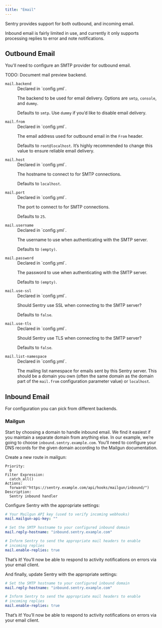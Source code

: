 ```yaml
---
title: "Email"
---
```


Sentry provides support for both outbound, and incoming email.

Inbound email is fairly limited in use, and currently it only supports processing replies to error and note notifications.

## Outbound Email

You'll need to configure an SMTP provider for outbound email.

TODO: Document mail preview backend.

<dl>
<dt><code>mail.backend</code></dt>
<dd><markdown>
Declared in `config.yml`.

The backend to be used for email delivery. Options are `smtp`, `console`, and `dummy`.

Defaults to `smtp`. Use `dummy` if you’d like to disable email delivery.

</markdown></dd>

<dt><code>mail.from</code></dt>
<dd><markdown>
Declared in `config.yml`.

The email address used for outbound email in the `From` header.

Defaults to `root@localhost`. It’s highly recommended to change this value to ensure reliable email delivery.

</markdown></dd>

<dt><code>mail.host</code></dt>
<dd><markdown>
Declared in `config.yml`.

The hostname to connect to for SMTP connections.

Defaults to `localhost`.

</markdown></dd>

<dt><code>mail.port</code></dt>
<dd><markdown>
Declared in `config.yml`.

The port to connect to for SMTP connections.

Defaults to `25`.

</markdown></dd>

<dt><code>mail.username</code></dt>
<dd><markdown>
Declared in `config.yml`.

The username to use when authenticating with the SMTP server.

Defaults to `(empty)`.

</markdown></dd>

<dt><code>mail.password</code></dt>
<dd><markdown>
Declared in `config.yml`.

The password to use when authenticating with the SMTP server.

Defaults to `(empty)`.

</markdown></dd>

<dt><code>mail.use-ssl</code></dt>
<dd><markdown>
Declared in `config.yml`.

Should Sentry use SSL when connecting to the SMTP server?

Defaults to `false`.

</markdown></dd>

<dt><code>mail.use-tls</code></dt>
<dd><markdown>
Declared in `config.yml`.

Should Sentry use TLS when connecting to the SMTP server?

Defaults to `false`.

</markdown></dd>

<dt><code>mail.list-namespace</code></dt>
<dd><markdown>
Declared in `config.yml`.

The mailing list namespace for emails sent by this Sentry server. This should be a domain you own (often the same domain as the domain part of the `mail.from` configuration parameter value) or `localhost`.

</markdown></dd>
</dl>

## Inbound Email

For configuration you can pick from different backends.

### Mailgun

Start by choosing a domain to handle inbound email. We find it easiest if you maintain a separate domain from anything else. In our example, we’re going to choose `inbound.sentry.example.com`. You’ll need to configure your DNS records for the given domain according to the Mailgun documentation.

Create a new route in mailgun:

```
Priority:
  0
Filter Expression:
  catch_all()
Actions:
  forward("https://sentry.example.com/api/hooks/mailgun/inbound/")
Description:
  Sentry inbound handler
```

Configure Sentry with the appropriate settings:

```yaml
# Your Mailgun API key (used to verify incoming webhooks)
mail.mailgun-api-key: ""

# Set the SMTP hostname to your configured inbound domain
mail.reply-hostname: "inbound.sentry.example.com"

# Inform Sentry to send the appropriate mail headers to enable
# incoming replies
mail.enable-replies: true
```

That’s it! You’ll now be able to respond to activity notifications on errors via your email client.

And finally, update Sentry with the appropriate settings:

```yaml
# Set the SMTP hostname to your configured inbound domain
mail.reply-hostname: "inbound.sentry.example.com"

# Inform Sentry to send the appropriate mail headers to enable
# incoming replies
mail.enable-replies: true
```

That’s it! You’ll now be able to respond to activity notifications on errors via your email client.
